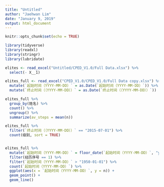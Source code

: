 ```yaml
---
title: "Untitled"
author: "Jaehwan Lim"
date: "January 9, 2019"
output: html_document
---
```


```r
knitr::opts_chunk$set(echo = TRUE)
```

```r
library(tidyverse)
library(readxl)
library(stringr)
library(lubridate)

elites <- read_excel("Untitled/CPED_V1.0/Full Data.xlsx") %>% 
  select(- X__1)

elites_full <- read_excel("CPED_V1.0/CPED_V1.0/Full Data copy.xlsx") %>% 
  mutate(`起始时间（YYYY-MM-DD）` = as.Date(`起始时间（YYYY-MM-DD）`)) %>% 
  mutate(`终止时间（（YYYY-MM-DD））` = as.Date(`终止时间（（YYYY-MM-DD））`)) 
```

```r
elites_full %>% 
  group_by(姓名) %>% 
  count() %>% 
  ungroup() %>% 
  summarize(av_steps = mean(n))

elites_full %>% 
  filter(`终止时间（（YYYY-MM-DD））` == "2015-07-01") %>% 
  count(级别, sort = TRUE)


elites_full %>%
  mutate(`起始时间（YYYY-MM-DD）` = floor_date(`起始时间（YYYY-MM-DD）`, "year")) %>% 
  filter(经历序号 == 1) %>%
  filter(`起始时间（YYYY-MM-DD）` > "1950-01-01") %>% 
  count(`起始时间（YYYY-MM-DD）`) %>% 
  ggplot(aes(x = `起始时间（YYYY-MM-DD）`, y = n)) +
  geom_point() +
  geom_line()
  
```



